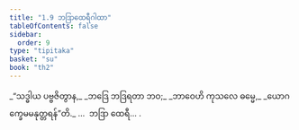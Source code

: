 ```yaml
---
title: "1.9 ဘဒြာထေရီဂါထာ"
tableOfContents: false
sidebar:
  order: 9
type: "tipitaka"
basket: "su"
book: "th2"
---
```



<DynamicBreadcrumb />

<Division number="9" book="th2" e="ch" v="19" p="378">

<Paragraph number="18" type="verses" book="th2">
_“သဒ္ဓါယ ပဗ္ဗဇိတွာန,_  
_ဘဒြေ ဘဒြရတာ ဘဝ;_  
_ဘာဝေဟိ ကုသလေ ဓမ္မေ,_  
_ယောဂက္ခေမမနုတ္တရန်”တိ._  


</Paragraph>
</Division>

<Paragraph number="19" type="center" book="th2">
…  ဘဒြာ ထေရီ… .
</Paragraph>